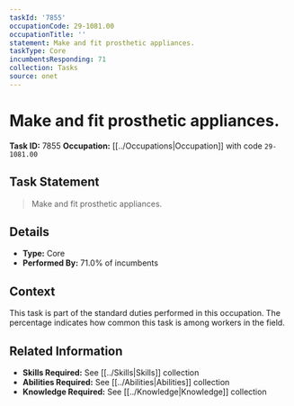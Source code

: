 ```yaml
---
taskId: '7855'
occupationCode: 29-1081.00
occupationTitle: ''
statement: Make and fit prosthetic appliances.
taskType: Core
incumbentsResponding: 71
collection: Tasks
source: onet
---
```

# Make and fit prosthetic appliances.

**Task ID:** 7855
**Occupation:** [[../Occupations|Occupation]] with code `29-1081.00`

## Task Statement

> Make and fit prosthetic appliances.

## Details

- **Type:** Core
- **Performed By:** 71.0% of incumbents

## Context

This task is part of the standard duties performed in this occupation. The percentage indicates how common this task is among workers in the field.

## Related Information

- **Skills Required:** See [[../Skills|Skills]] collection
- **Abilities Required:** See [[../Abilities|Abilities]] collection
- **Knowledge Required:** See [[../Knowledge|Knowledge]] collection
